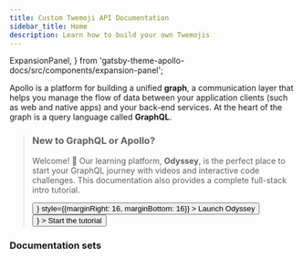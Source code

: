 ```yaml
---
title: Custom Twemoji API Documentation
sidebar_title: Home
description: Learn how to build your own Twemojis
---
```


  ExpansionPanel,
} from 'gatsby-theme-apollo-docs/src/components/expansion-panel';

Apollo is a platform for building a unified **graph**, a communication layer that helps you manage the flow of data between your application clients (such as web and native apps) and your back-end services. At the heart of the graph is a query language called **GraphQL**.

<blockquote>

### New to GraphQL or Apollo?

Welcome! 👋 Our learning platform, **Odyssey**, is the perfect place to start your GraphQL journey with videos and interactive code challenges. This documentation also provides a complete full-stack intro tutorial.

<p>
  <Button
    color={colors.primary}
    as={<Link to="https://odyssey.apollographql.com/?utm_source=apollo_docs&utm_medium=referral" />}
    style={{marginRight: 16, marginBottom: 16}}
  >
    Launch Odyssey
  </Button>
  <Button
    as={<Link to="/tutorial/introduction" />}
  >
    Start the tutorial
  </Button>
</p>

</blockquote>

### Documentation sets

<DocsetMenu />
